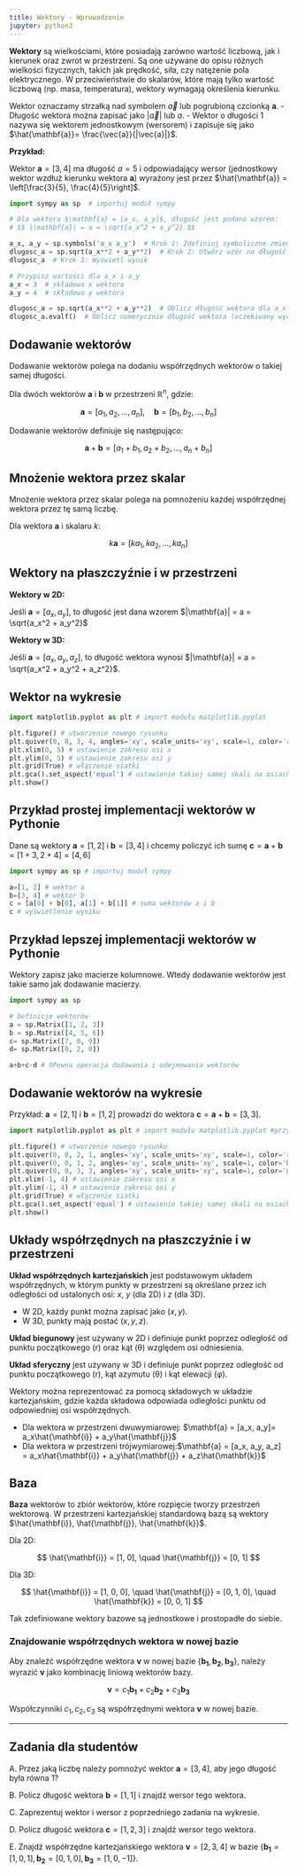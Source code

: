 ```yaml
---
title: Wektory - Wprowadzenie
jupyter: python3
---
```



**Wektory** są wielkościami, które posiadają zarówno wartość liczbową, jak i kierunek oraz zwrot w przestrzeni. 
Są one używane do opisu różnych wielkości fizycznych, takich jak prędkość, siła, czy natężenie pola elektrycznego. 
W przeciwieństwie do skalarów, które mają tylko wartość liczbową (np. masa, temperatura), wektory wymagają określenia kierunku.

Wektor oznaczamy strzałką nad symbolem $\vec{a}$ lub pogrubioną czcionką $\mathbf{a}$.
- Długość wektora można zapisać jako $|\vec{a}|$ lub $a$.
- Wektor o długości 1 nazywa się wektorem jednostkowym (wersorem) i zapisuje się jako $\hat{\mathbf{a}}= \frac{\vec{a}}{|\vec{a}|}$.

**Przykład:**

Wektor $\mathbf{a}= [3, 4]$ ma długość $a = 5$ i odpowiadający wersor (jednostkowy wektor wzdłuż kierunku wektora $\mathbf{a}$) wyrażony jest przez $\hat{\mathbf{a}} = \left[\frac{3}{5}, \frac{4}{5}\right]$.


```python
import sympy as sp  # importuj moduł sympy

# Dla wektora $\mathbf{a} = [a_x, a_y]$, długość jest podana wzorem: 
# $$ |\mathbf{a}| = a = \sqrt{a_x^2 + a_y^2} $$

a_x, a_y = sp.symbols('a_x a_y')  # Krok 1: Zdefiniuj symboliczne zmienne a_x i a_y
dlugosc_a = sp.sqrt(a_x**2 + a_y**2)  # Krok 2: Utwórz wzór na długość wektora a
dlugosc_a  # Krok 3: Wyświetl wynik
```

```python
# Przypisz wartości dla a_x i a_y
a_x = 3  # składowa x wektora
a_y = 4  # składowa y wektora

dlugosc_a = sp.sqrt(a_x**2 + a_y**2)  # Oblicz długość wektora dla a_x = 3 i a_y = 4
dlugosc_a.evalf()  # Oblicz numerycznie długość wektora (oczekiwany wynik: 5)
```

## Dodawanie wektorów

Dodawanie wektorów polega na dodaniu współrzędnych wektorów o takiej samej długości.

Dla dwóch wektorów $\mathbf{a}$ i $\mathbf{b}$ w przestrzeni $\mathbb{R}^n$, gdzie:

$$
\mathbf{a} = [a_1, a_2, \dots, a_n], \quad \mathbf{b} = [b_1, b_2, \dots, b_n] $$

Dodawanie wektorów definiuje się następująco:

$$
\mathbf{a} + \mathbf{b} = [a_1 + b_1, a_2 + b_2, \dots, a_n + b_n]
$$

## Mnożenie wektora przez skalar

Mnożenie wektora przez skalar polega na pomnożeniu każdej współrzędnej wektora przez tę samą liczbę.

Dla wektora $\mathbf{a}$ i skalaru $k$:

$$
k \mathbf{a} = [k a_1, k a_2, \dots, k a_n]
$$

## Wektory na płaszczyźnie i w przestrzeni

**Wektory w 2D:**

Jeśli $\mathbf{a} = [a_x, a_y]$, to długość jest dana wzorem $|\mathbf{a}| = a = \sqrt{a_x^2 + a_y^2}$

**Wektory w 3D:**

Jeśli $\mathbf{a} = [a_x, a_y, a_z]$, to długość wektora wynosi $|\mathbf{a}| = a = \sqrt{a_x^2 + a_y^2 + a_z^2}$.

## Wektor na wykresie

```python
import matplotlib.pyplot as plt # import modułu matplotlib.pyplot

plt.figure() # utworzenie nowego rysunku
plt.quiver(0, 0, 3, 4, angles='xy', scale_units='xy', scale=1, color='r') # szybki sposób na rysowanie wektora quiver(x_początek, y_początek, x_koniec, y_koniec)
plt.xlim(0, 5) # ustawienie zakresu osi x
plt.ylim(0, 5) # ustawienie zakresu osi y
plt.grid(True) # włączenie siatki
plt.gca().set_aspect('equal') # ustawienie takiej samej skali na osiach x i y
plt.show()
```

## Przykład prostej implementacji wektorów w Pythonie

Dane są wektory $\mathbf{a}=[1, 2]$ i $\mathbf{b}=[3, 4]$ i chcemy policzyć ich sumę $\mathbf{c}=\mathbf{a}+\mathbf{b}= [1+3, 2+4] = [4, 6]$

```python
import sympy as sp # importuj moduł sympy

a=[1, 2] # wektor a
b=[3, 4] # wektor b
c = [a[0] + b[0], a[1] + b[1]] # suma wektorów a i b
c # wyświetlenie wyniku
```

## Przykład lepszej implementacji wektorów w Pythonie

Wektory zapisz jako macierze kolumnowe. Wtedy dodawanie wektorów jest takie samo jak dodawanie macierzy.

```python
import sympy as sp 

# Definicje wektorów
a = sp.Matrix([1, 2, 3])
b = sp.Matrix([4, 5, 6])
c= sp.Matrix([7, 0, 9])
d= sp.Matrix([0, 2, 0])

a+b+c-d # OPewna operacja dodawania i odejmowania wektorów
```

## Dodawanie wektorów na wykresie

Przykład: $\mathbf{a}=[2,1]$ i $\mathbf{b}=[1,2]$ prowadzi do wektora $\mathbf{c}=\mathbf{a}+\mathbf{b}=[3,3]$.

```python
import matplotlib.pyplot as plt # import modułu matplotlib.pyplot #przykład dodawania wektorów w przestrzeni dwuwymiarowej

plt.figure() # utworzenie nowego rysunku
plt.quiver(0, 0, 2, 1, angles='xy', scale_units='xy', scale=1, color='r') # szybki sposób na rysowanie wektorów quiver(x_początek, y_początek, x_koniec, y_koniec)
plt.quiver(0, 0, 1, 2, angles='xy', scale_units='xy', scale=1, color='b') # szybki sposób na rysowanie wektorów quiver(x_początek, y_początek, x_koniec, y_koniec)
plt.quiver(0, 0, 3, 3, angles='xy', scale_units='xy', scale=1, color='g') # szybki sposób na rysowanie wektorów quiver(x_początek, y_początek, x_koniec, y_koniec)
plt.xlim(-1, 4) # ustawienie zakresu osi x
plt.ylim(-1, 4) # ustawienie zakresu osi y
plt.grid(True) # włączenie siatki
plt.gca().set_aspect('equal') # ustawienie takiej samej skali na osiach x i y
plt.show()
```

## Układy współrzędnych na płaszczyźnie i w przestrzeni

**Układ współrzędnych kartezjańskich** jest podstawowym układem współrzędnych, w którym punkty w przestrzeni są określane przez ich odległości od ustalonych osi: $x$, $y$ (dla 2D) i $z$ (dla 3D). 

- W 2D, każdy punkt można zapisać jako $(x, y)$.
- W 3D, punkty mają postać $(x, y, z)$.

**Układ biegunowy** jest używany w 2D i definiuje punkt poprzez odległość od punktu początkowego (r) oraz kąt (θ) względem osi odniesienia.

**Układ sferyczny** jest używany w 3D i definiuje punkt poprzez odległość od punktu początkowego (r), kąt azymutu (θ) i kąt elewacji (φ).

Wektory można reprezentować za pomocą składowych w układzie kartezjańskim, gdzie każda składowa odpowiada odległości punktu od odpowiedniej osi współrzędnych.

- Dla wektora w przestrzeni dwuwymiarowej: $\mathbf{a} = [a_x, a_y]= a_x\hat{\mathbf{i}} + a_y\hat{\mathbf{j}}$
- Dla wektora w przestrzeni trójwymiarowej:$\mathbf{a} = [a_x, a_y, a_z] = a_x\hat{\mathbf{i}} + a_y\hat{\mathbf{j}} + a_z\hat{\mathbf{k}}$

## Baza

**Baza** wektorów to zbiór wektorów, które rozpięcie tworzy przestrzeń wektorową. W przestrzeni kartezjańskiej standardową bazą są wektory $\hat{\mathbf{i}}, \hat{\mathbf{j}}, \hat{\mathbf{k}}$.

Dla 2D:

$$
\hat{\mathbf{i}} = [1, 0], \quad \hat{\mathbf{j}} = [0, 1]
$$

Dla 3D:

$$
\hat{\mathbf{i}} = [1, 0, 0], \quad \hat{\mathbf{j}} = [0, 1, 0], \quad \hat{\mathbf{k}} = [0, 0, 1]
$$

Tak zdefiniowane wektory bazowe są jednostkowe i prostopadłe do siebie.

### Znajdowanie współrzędnych wektora w nowej bazie

Aby znaleźć współrzędne wektora $\mathbf{v}$ w nowej bazie $\{\mathbf{b_1}, \mathbf{b_2}, \mathbf{b_3}\}$, należy wyrazić $\mathbf{v}$ jako kombinację liniową wektorów bazy.

$$
\mathbf{v} = c_1 \mathbf{b_1} + c_2 \mathbf{b_2} + c_3 \mathbf{b_3}
$$

Współczynniki $c_1, c_2, c_3$ są współrzędnymi wektora $\mathbf{v}$ w nowej bazie.

---

## Zadania dla studentów

A. Przez jaką liczbę należy pomnożyć wektor $\mathbf{a} = [3, 4]$, aby jego długość była równa 1?

B. Policz długość wektora $\mathbf{b} = [1, 1]$ i znajdź wersor tego wektora. 

C. Zaprezentuj wektor i wersor z poprzedniego zadania na wykresie.

D. Policz długość wektora $\mathbf{c} = [1, 2, 3]$ i znajdź wersor tego wektora.

E. Znajdź współrzędne kartezjańskiego wektora $\mathbf{v} = [2, 3, 4]$ w bazie $\{\mathbf{b_1} = [1, 0, 1], \mathbf{b_2} = [0, 1, 0], \mathbf{b_3} = [1, 0, -1]\}$.



